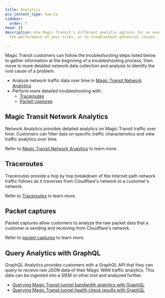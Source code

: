 ```yaml
---
title: Analytics
pcx_content_type: how-to
sidebar:
  order: 7
head: []
description: Use Magic Transit's different analytic options for an overview of
  the performance of your sites, or to troubleshoot potential issues.

---
```


Magic Transit customers can follow the troubleshooting steps listed below to gather information at the beginning of a troubleshooting process, then move to more detailed network data collection and analysis to identify the root cause of a problem.

- Analyze network traffic data over time in [Magic Transit Network Analytics](#magic-transit-network-analytics)
- Perform more detailed troubleshooting with:
  - [Traceroutes](#traceroutes)
  - [Packet captures](#packet-captures)

## Magic Transit Network Analytics

Network Analytics provides detailed analytics on Magic Transit traffic over time. Customers can filter data on specific traffic characteristics and view traffic analytics over time.

Refer to [Magic Transit Network Analytics](/magic-transit/analytics/network-analytics/) to learn more.

## Traceroutes

Traceroutes provide a hop by hop breakdown of the Internet path network traffic follows as it traverses from Cloudflare's network to a customer's network.

Refer to [Traceroutes](/magic-transit/analytics/traceroutes/) to learn more.

## Packet captures

Packet captures allow customers to analyze the raw packet data that a customer is sending and receiving from Cloudflare's network.

Refer to [packet captures](/magic-firewall/packet-captures/) to learn more.

## Query Analytics with GraphQL

GraphQL Analytics provides customers with a GraphQL API that they can query to receive raw JSON data of their Magic WAN traffic analytics. This data can be ingested into a SIEM or other tool and analyzed further.

- [Querying Magic Transit tunnel bandwidth analytics with GraphQL](/magic-transit/analytics/query-bandwidth/)
- [Querying Magic Transit tunnel health check results with GraphQL](/magic-transit/analytics/query-tunnel-health/)
